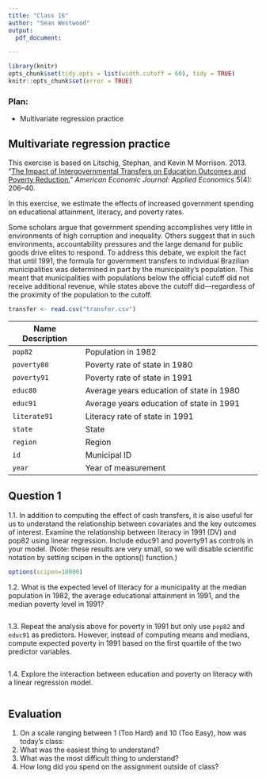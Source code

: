 ```yaml
---
title: "Class 16"
author: "Sean Westwood"
output:
  pdf_document: 

---
```

```r
library(knitr)
opts_chunk$set(tidy.opts = list(width.cutoff = 60), tidy = TRUE)
knitr::opts_chunk$set(error = TRUE)
```

### Plan:

* Multivariate regression practice

## Multivariate regression practice

This exercise is based on Litschig, Stephan, and Kevin M Morrison. 2013. “[The Impact of Intergovernmental Transfers on Education Outcomes and Poverty Reduction.](http://dx.doi.org/10.1257/app.5.4.206)” *American Economic Journal: Applied Economics* 5(4): 206–40. 

In this exercise, we estimate the effects of increased government spending on educational attainment, literacy, and poverty rates.

Some scholars argue that government spending accomplishes very little in environments of high corruption and inequality. Others suggest that in such environments, accountability pressures and the large demand for public goods drive elites to respond.  To address this debate, we exploit the fact that until 1991, the formula for government transfers to individual Brazilian municipalities was determined in part by the municipality's population. This meant that municipalities with populations below the official cutoff did not receive additional revenue, while states above the cutoff did---regardless of the proximity of the population to the cutoff.

```r
transfer <- read.csv("transfer.csv")
```


| Name                Description                                 |        
|-------------------|---------------------------------------------|
| `pop82`           | Population in 1982                          |
| `poverty80`       | Poverty rate of state in 1980               |
| `poverty91`       | Poverty rate of state in 1991               |
| `educ80`          | Average years education of state in 1980    |
| `educ91`          | Average years education of state in 1991    |
| `literate91`      | Literacy rate of state in 1991              |
| `state`           | State                                       |
| `region`          | Region                                      |
| `id`              | Municipal ID                                |
| `year`            | Year of measurement                         |
 
## Question 1

1.1.  In addition to computing the effect of cash transfers, it is also useful for us to understand the relationship between covariates and the key outcomes of interest.  Examine the relationship between literacy in 1991 (DV) and pop82 using linear regression.  Include educ91 and  poverty91 as controls in your model. (Note: these results are very small, so we will disable scientific notation by setting scipen in the options() function.)

```r
options(scipen=10000)
```

1.2. What is the expected level of literacy for a municipality at the median population in 1982, the average educational attainment in 1991, and the median poverty level in 1991?  

```r

```
1.3. Repeat the analysis above for poverty in 1991 but only use `pop82` and `educ91` as predictors.  However, instead of computing means and medians, compute expected poverty in 1991 based on the first quartile of the two predictor variables.

```r

```

1.4. Explore the interaction between education and poverty on literacy with a linear regression model.

```r

```


## Evaluation
1. On a scale ranging between 1 (Too Hard) and 10 (Too Easy), how was today's class: 
2. What was the easiest thing to understand?
3. What was the most difficult thing to understand?
4. How long did you spend on the assignment outside of class?

